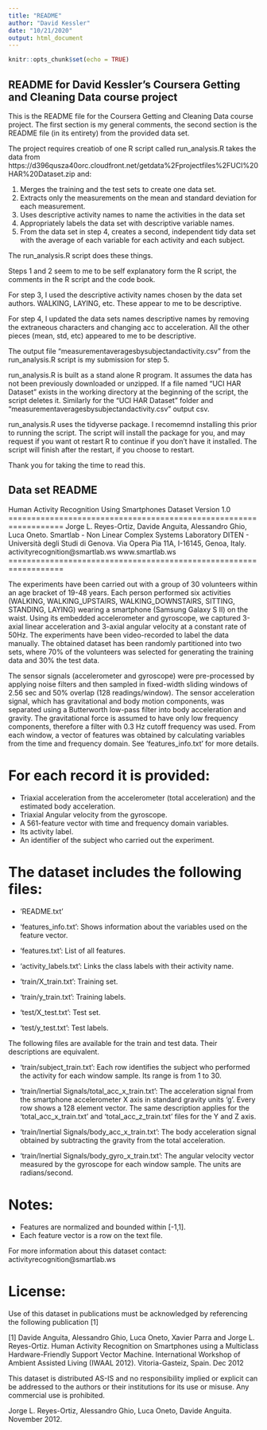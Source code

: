 ---
title: "README"
author: "David Kessler"
date: "10/21/2020"
output: html_document
---

```{r setup, include=FALSE}
knitr::opts_chunk$set(echo = TRUE)
```

## README for David Kessler's Coursera Getting and Cleaning Data course project

This is the README file for the Coursera Getting and Cleaning Data course project. The first section is my general comments, the second section is the README file (in its entirety) from the provided data set.

The project requires creatiob of one R script called run_analysis.R takes the data from https://d396qusza40orc.cloudfront.net/getdata%2Fprojectfiles%2FUCI%20HAR%20Dataset.zip and:

1. Merges the training and the test sets to create one data set.
2. Extracts only the measurements on the mean and standard deviation for each measurement.
3. Uses descriptive activity names to name the activities in the data set
4. Appropriately labels the data set with descriptive variable names.
5. From the data set in step 4, creates a second, independent tidy data set with the average of each variable for each activity and each subject.

The run_analysis.R script does these things.

Steps 1 and 2 seem to me to be self explanatory form the R script, the comments in the R script and the code book.

For step 3, I used the descriptive activity names chosen by the data set authors. WALKING, LAYING, etc. These appear to me to be descriptive.

For step 4, I updated the data sets names descriptive names by removing the extraneous characters and changing acc to acceleration. All the other pieces (mean, std, etc) appeared to me to be descriptive.

The output file "measurementaveragesbysubjectandactivity.csv" from the run_analysis.R script is my submission for step 5.

run_analysis.R is built as a stand alone R program. It assumes the data has not been previously downloaded or unzipped.
If a file named "UCI HAR Dataset" exists in the working directory at the beginning of the script, the script deletes it.
Similarly for the "UCI HAR Dataset" folder and "measurementaveragesbysubjectandactivity.csv" output csv.

run_analysis.R uses the tidyverse package. I recomemnd installing this prior to running the script.
The script will install the package for you, and may request if you want ot restart R to continue if you don't have it installed.
The script will finish after the restart, if you choose to restart.

Thank you for taking the time to read this.

## Data set README

Human Activity Recognition Using Smartphones Dataset
Version 1.0
==================================================================
Jorge L. Reyes-Ortiz, Davide Anguita, Alessandro Ghio, Luca Oneto.
Smartlab - Non Linear Complex Systems Laboratory
DITEN - Università degli Studi di Genova.
Via Opera Pia 11A, I-16145, Genoa, Italy.
activityrecognition@smartlab.ws
www.smartlab.ws
==================================================================

The experiments have been carried out with a group of 30 volunteers within an age bracket of 19-48 years. Each person performed six activities (WALKING, WALKING_UPSTAIRS, WALKING_DOWNSTAIRS, SITTING, STANDING, LAYING) wearing a smartphone (Samsung Galaxy S II) on the waist. Using its embedded accelerometer and gyroscope, we captured 3-axial linear acceleration and 3-axial angular velocity at a constant rate of 50Hz. The experiments have been video-recorded to label the data manually. The obtained dataset has been randomly partitioned into two sets, where 70% of the volunteers was selected for generating the training data and 30% the test data. 

The sensor signals (accelerometer and gyroscope) were pre-processed by applying noise filters and then sampled in fixed-width sliding windows of 2.56 sec and 50% overlap (128 readings/window). The sensor acceleration signal, which has gravitational and body motion components, was separated using a Butterworth low-pass filter into body acceleration and gravity. The gravitational force is assumed to have only low frequency components, therefore a filter with 0.3 Hz cutoff frequency was used. From each window, a vector of features was obtained by calculating variables from the time and frequency domain. See 'features_info.txt' for more details. 

For each record it is provided:
======================================

- Triaxial acceleration from the accelerometer (total acceleration) and the estimated body acceleration.
- Triaxial Angular velocity from the gyroscope. 
- A 561-feature vector with time and frequency domain variables. 
- Its activity label. 
- An identifier of the subject who carried out the experiment.

The dataset includes the following files:
=========================================

- 'README.txt'

- 'features_info.txt': Shows information about the variables used on the feature vector.

- 'features.txt': List of all features.

- 'activity_labels.txt': Links the class labels with their activity name.

- 'train/X_train.txt': Training set.

- 'train/y_train.txt': Training labels.

- 'test/X_test.txt': Test set.

- 'test/y_test.txt': Test labels.

The following files are available for the train and test data. Their descriptions are equivalent. 

- 'train/subject_train.txt': Each row identifies the subject who performed the activity for each window sample. Its range is from 1 to 30. 

- 'train/Inertial Signals/total_acc_x_train.txt': The acceleration signal from the smartphone accelerometer X axis in standard gravity units 'g'. Every row shows a 128 element vector. The same description applies for the 'total_acc_x_train.txt' and 'total_acc_z_train.txt' files for the Y and Z axis. 

- 'train/Inertial Signals/body_acc_x_train.txt': The body acceleration signal obtained by subtracting the gravity from the total acceleration. 

- 'train/Inertial Signals/body_gyro_x_train.txt': The angular velocity vector measured by the gyroscope for each window sample. The units are radians/second. 

Notes: 
======
- Features are normalized and bounded within [-1,1].
- Each feature vector is a row on the text file.

For more information about this dataset contact: activityrecognition@smartlab.ws

License:
========
Use of this dataset in publications must be acknowledged by referencing the following publication [1] 

[1] Davide Anguita, Alessandro Ghio, Luca Oneto, Xavier Parra and Jorge L. Reyes-Ortiz. Human Activity Recognition on Smartphones using a Multiclass Hardware-Friendly Support Vector Machine. International Workshop of Ambient Assisted Living (IWAAL 2012). Vitoria-Gasteiz, Spain. Dec 2012

This dataset is distributed AS-IS and no responsibility implied or explicit can be addressed to the authors or their institutions for its use or misuse. Any commercial use is prohibited.

Jorge L. Reyes-Ortiz, Alessandro Ghio, Luca Oneto, Davide Anguita. November 2012.